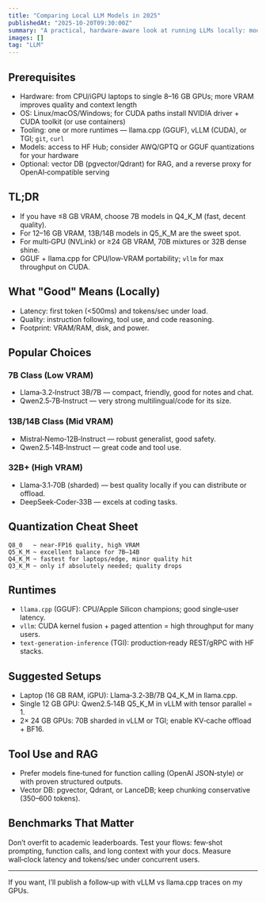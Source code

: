 ```yaml
---
title: "Comparing Local LLM Models in 2025"
publishedAt: "2025-10-20T09:30:00Z"
summary: "A practical, hardware‑aware look at running LLMs locally: models, quantization, VRAM needs, latency, and use‑cases."
images: []
tag: "LLM"
---
```


## Prerequisites

- Hardware: from CPU/iGPU laptops to single 8–16 GB GPUs; more VRAM improves quality and context length
- OS: Linux/macOS/Windows; for CUDA paths install NVIDIA driver + CUDA toolkit (or use containers)
- Tooling: one or more runtimes — llama.cpp (GGUF), vLLM (CUDA), or TGI; `git`, `curl`
- Models: access to HF Hub; consider AWQ/GPTQ or GGUF quantizations for your hardware
- Optional: vector DB (pgvector/Qdrant) for RAG, and a reverse proxy for OpenAI‑compatible serving

## TL;DR

- If you have ≤8 GB VRAM, choose 7B models in Q4_K_M (fast, decent quality).
- For 12–16 GB VRAM, 13B/14B models in Q5_K_M are the sweet spot.
- For multi‑GPU (NVLink) or ≥24 GB VRAM, 70B mixtures or 32B dense shine.
- GGUF + llama.cpp for CPU/low‑VRAM portability; `vllm` for max throughput on CUDA.

## What "Good" Means (Locally)

- Latency: first token (&lt;500ms) and tokens/sec under load.
- Quality: instruction following, tool use, and code reasoning.
- Footprint: VRAM/RAM, disk, and power.

## Popular Choices

### 7B Class (Low VRAM)
- Llama‑3.2‑Instruct 3B/7B — compact, friendly, good for notes and chat.
- Qwen2.5‑7B‑Instruct — very strong multilingual/code for its size.

### 13B/14B Class (Mid VRAM)
- Mistral‑Nemo‑12B‑Instruct — robust generalist, good safety.
- Qwen2.5‑14B‑Instruct — great code and tool use.

### 32B+ (High VRAM)
- Llama‑3.1‑70B (sharded) — best quality locally if you can distribute or offload.
- DeepSeek‑Coder‑33B — excels at coding tasks.

## Quantization Cheat Sheet

```
Q8_0   ~ near‑FP16 quality, high VRAM
Q5_K_M ~ excellent balance for 7B–14B
Q4_K_M ~ fastest for laptops/edge, minor quality hit
Q3_K_M ~ only if absolutely needed; quality drops
```

## Runtimes

- `llama.cpp` (GGUF): CPU/Apple Silicon champions; good single‑user latency.
- `vllm`: CUDA kernel fusion + paged attention = high throughput for many users.
- `text-generation-inference` (TGI): production‑ready REST/gRPC with HF stacks.

## Suggested Setups

- Laptop (16 GB RAM, iGPU): Llama‑3.2‑3B/7B Q4_K_M in llama.cpp.
- Single 12 GB GPU: Qwen2.5‑14B Q5_K_M in vLLM with tensor parallel = 1.
- 2× 24 GB GPUs: 70B sharded in vLLM or TGI; enable KV‑cache offload + BF16.

## Tool Use and RAG

- Prefer models fine‑tuned for function calling (OpenAI JSON‑style) or with proven structured outputs.
- Vector DB: pgvector, Qdrant, or LanceDB; keep chunking conservative (350–600 tokens).

## Benchmarks That Matter

Don’t overfit to academic leaderboards. Test your flows: few‑shot prompting, function calls, and long context with your docs. Measure wall‑clock latency and tokens/sec under concurrent users.

---

If you want, I’ll publish a follow‑up with vLLM vs llama.cpp traces on my GPUs.
